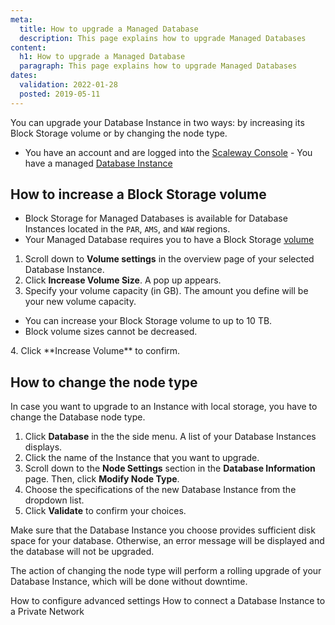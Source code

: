 ```yaml
---
meta:
  title: How to upgrade a Managed Database
  description: This page explains how to upgrade Managed Databases
content:
  h1: How to upgrade a Managed Database
  paragraph: This page explains how to upgrade Managed Databases
dates:
  validation: 2022-01-28
  posted: 2019-05-11
---
```

You can upgrade your Database Instance in two ways: by increasing its Block Storage volume or by changing the node type.

<Message type="requirement">

  - You have an account and are logged into the [Scaleway Console](https://console.scaleway.com)  - You have a managed [Database Instance](/storage/database/concepts/#managed-database)

</Message>

## How to increase a Block Storage volume

<Message type="note">

- Block Storage for Managed Databases is available for Database Instances located in the `PAR`, `AMS`, and `WAW` regions.
- Your Managed Database requires you to have a Block Storage [volume](/storage/block/concepts/#block-device) 

</Message>

1. Scroll down to **Volume settings** in the overview page of your selected Database Instance.
2. Click **Increase Volume Size**. A pop up appears. 
3. Specify your volume capacity (in GB). The amount you define will be your new volume capacity.
  <Message type="important">

  * You can increase your Block Storage volume to up to 10 TB.
  * Block volume sizes cannot be decreased.

  </Message>
4. Click **Increase Volume** to confirm. 

## How to change the node type

In case you want to upgrade to an Instance with local storage, you have to change the Database node type. 

1. Click **Database** in the the side menu. A list of your Database Instances displays. 
2. Click the name of the Instance that you want to upgrade.
3. Scroll down to the **Node Settings** section in the **Database Information** page. Then, click **Modify Node Type**.
4. Choose the specifications of the new Database Instance from the dropdown list.
5. Click **Validate** to confirm your choices. 
  <Message type="important">

  Make sure that the Database Instance you choose provides sufficient disk space for your database. Otherwise, an error message will be displayed and the database will not be upgraded.

  </Message>

The action of changing the node type will perform a rolling upgrade of your Database Instance, which will be done without downtime.

<Navigation title="See Also">
  <PreviousButton to="/storage/database/how-to/configure-advanced-settings/">How to configure advanced settings</PreviousButton>
  <NextButton to="/storage/database/how-to/connect-database-private-network/">How to connect a Database Instance to a Private Network</NextButton>
</Navigation>
